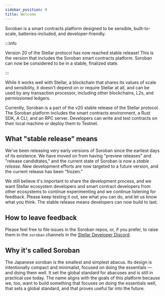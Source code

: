 ```yaml
---
sidebar_position: 0
title: Welcome
---
```


Soroban is a smart contracts platform designed to be sensible, built-to-scale, batteries-included, and developer-friendly.

:::info

Version 20 of the Stellar protocol has now reached stable release! This is the version that includes the Soroban smart contracts platform. Soroban can now be considered to be in a stable, finalized state.

:::

While it works well with Stellar, a blockchain that shares its values of scale and sensibility, it doesn't depend on or require Stellar at all, and can be used by any transaction processor, including other blockchains, L2s, and permissioned ledgers.

Currently, Soroban is a part of the v20 stable release of the Stellar protocol. The Soroban platform includes the smart contracts environment, a Rust SDK, A CLI, and an RPC server. Developers can write and test contracts on their local machine or deploy them to Testnet.

## What "stable release" means

We've been releasing very early versions of Soroban since the earliest days of its existence. We have moved on from having "preview releases" and "release candidtates," and the current state of Soroban is now a _stable release_. New development efforts are now targeted to a future version, and the current release has been "frozen."

We still believe it's important to share the development process, and we want Stellar ecosystem developers and smart contract developers from other ecosystems to continue experimenting and we continue listening for feedback. Please keep testing it out, see what you can do, and let us know what you think. The stable release means developers can now build to last.

## How to leave feedback

Please feel free to file issues in the Soroban repos, or, if you prefer, to raise them in the `soroban` channels in the [Stellar Developer Discord](https://discord.gg/sp8zfb4qH6).

## Why it's called Soroban

The Japanese soroban is the smallest and simplest abacus. Its design is intentionally compact and minimalist, focused on doing the essentials — and doing them well. It set the global standard for abacuses and is still in practical use today. The name aligns with the goals of this platform because we, too, want to build something that focuses on doing the essentials well, that sets a global standard, and that proves useful far into the future.
